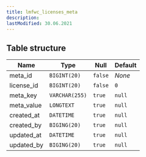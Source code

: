 ```yaml
---
title: lmfwc_licenses_meta
description:
lastModified: 30.06.2021
---
```


## Table structure

Name | Type | Null | Default
--- | --- | --- | --- |
meta_id <i class="fas fa-key" title="Primary"></i> | `BIGINT(20)` | `false` | *None*
license_id | `BIGINT(20)` | `false` | `0`
meta_key | `VARCHAR(255)` | `true` | `null`
meta_value | `LONGTEXT` | `true` | `null`
created_at | `DATETIME` | `true` | `null`
created_by | `BIGING(20)` | `true` | `null`
updated_at | `DATETIME` | `true` | `null`
updated_by | `BIGING(20)` | `true` | `null`
